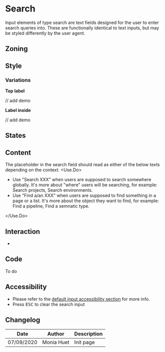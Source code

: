 

<Meta title="Components/Form/Fields/Search" />

# Search

Input elements of type search are text fields designed for the user to enter search queries into.
These are functionally identical to text inputs, but may be styled differently by the user agent.

## Zoning

<FigmaImage
	src="https://www.figma.com/file/qc8oUSyVJM67gSsbTShftt/%F0%9F%93%90-Zoning?node-id=51%3A73"
	alt="zoning image for input search"
/>

## Style

### Variations

**Top label**

// add demo

**Label inside**

// add demo

## States

<Canvas>
    <Story name="default">
        <Form.Search label="Search" />
    </Story>
    <Story name="disabled">
        <Form.Search label="Disabled Search" disabled />
    </Story>
    <Story name="read-only">
        <Form.Search label="Read-Only Search" readOnly />
    </Story>
</Canvas>

## Content
The placeholder in the search field should read as either of the below texts depending on the context.
<Use>
	<Use.Do>
		<ul>
			<li>Use "Search XXX" when users are supposed to search somewhere globally. It's more about "where" users will be searching, for example: Search projects, Search environments.</li>
			<li>Use "Find a/an XXX" when users are supposed to find something in a page or a list. It's more about the object they want to find, for example: Find a pipeline, Find a semnatic type.</li>
		</ul>
	</Use.Do>
</Use>

## Interaction

-

## Code

To do

## Accessibility

- Please refer to the <a href="">default input accessibility section</a> for more info.
- Press <kbd>ESC</kbd> to clear the search input


## Changelog

| Date       | Author      | Description |
| ---------- | ----------- | ----------- |
| 07/09/2020 | Monia Huet  | Init page   |
